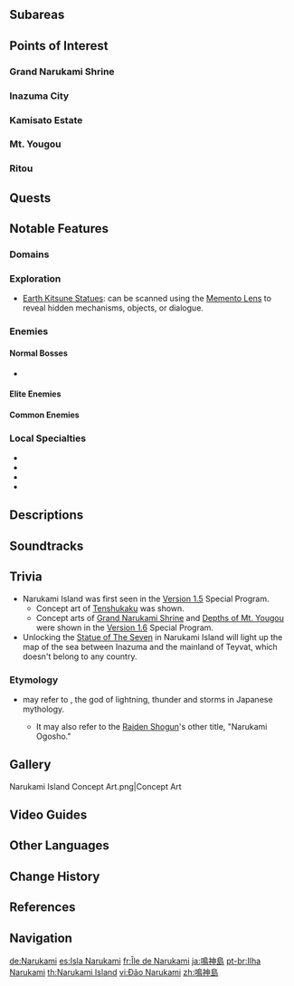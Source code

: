 {{Location Infobox
|image        = <gallery>
Narukami Island.png|In-Game
Narukami Island Map.png|Map
</gallery>
|type         = Area
|region       = Inazuma
}}
{{Location Intro|{{Lang|'''Narukami Island'''|ja=鳴神島|ja_rm=Narukami-jima}}|description=<p> The area spans across [[Ritou]], its port of entry, to [[Mt. Yougou]] which is home to the [[Grand Narukami Shrine (Faction)|Grand Narukami Shrine]], and on its coast is [[Inazuma City]]. It also has a mass of dense forests under the moonlight and underwater ruins alike.</p><p>It is where the [[Inazuma Shogunate]] primarily takes rule, enforcing policies and laws in accordance to the [[Sakoku Decree]]. Inazuman public festivals and cultural events are being held here.</p>}}

==Subareas==
{{Locations by Category Table|type=Subareas}}

==Points of Interest==
===Grand Narukami Shrine===
{{Locations by Category List
|Grand Narukami Shrine (Subarea) Locations
|not = Points of Interest with Parent Points of Interest
|not2 = Bulletin Boards
}}

===Inazuma City===
{{Locations by Category List
|Inazuma City Locations
|not = Points of Interest with Parent Points of Interest
|not2 = Bulletin Boards
}}

===Kamisato Estate===
{{Locations by Category List
|Kamisato Estate Locations
|not = Points of Interest with Parent Points of Interest
|not2 = Bulletin Boards
}}

===Mt. Yougou===
{{Locations by Category List
|Mt. Yougou Locations
|not = Points of Interest with Parent Points of Interest
|not2 = Bulletin Boards
}}

===Ritou===
{{Locations by Category List
|Ritou Locations
|not = Points of Interest with Parent Points of Interest
|not2 = Bulletin Boards
}}

==Quests==
{{Quests by Category List
|not2=Story Quests
|not3=Hangout Event Quests
|not4=Reputation Requests
|heo=1}}

==Notable Features==
===Domains===
{{Domains by Category Gallery}}

===Exploration===
* [[Earth Kitsune Statue]]s: can be scanned using the [[Memento Lens]] to reveal hidden mechanisms, objects, or dialogue.

===Enemies===
====Normal Bosses====
* {{Enemy|Perpetual Mechanical Array}}

====Elite Enemies====
{{Column|2|
* {{Enemy|Crackling Axe Mitachurl}}
* {{Enemy|Thunderhelm Lawachurl}}
* {{Enemy|Cryo Abyss Mage}}
* {{Enemy|Ruin Guard}}
* {{Enemy|Ruin Grader}}
* {{Enemy|Ruin Cruiser}}
* {{Enemy|Ruin Defender}}
* {{Enemy|Ruin Scout}}
* {{Enemy|Fatui Electro Cicin Mage}}
* {{Enemy|Fatui Cryo Cicin Mage}}
* {{Enemy|Fatui Pyro Agent}}
* {{Enemy|Mirror Maiden}}
}}

====Common Enemies====
{{Column|2|
* {{Enemy|Large Cryo Slime}}
* {{Enemy|Electro Slime}}
* {{Enemy|Large Electro Slime}}
* {{Enemy|Hydro Slime}}
* {{Enemy|Electro Whopperflower}}
* {{Enemy|Hilichurl}}
* {{Enemy|Hilichurl Fighter}}
* {{Enemy|Hilichurl Berserker}}
* {{Enemy|Electro Hilichurl Grenadier}}
* {{Enemy|Hilichurl Grenadier}}
* {{Enemy|Pyro Hilichurl Shooter}}
* {{Enemy|Cryo Hilichurl Shooter}}
* {{Enemy|Electro Hilichurl Shooter}}
* {{Enemy|Electro Samachurl}}
* {{Enemy|Fatui Skirmisher - Electrohammer Vanguard}}
* {{Enemy|Fatui Skirmisher - Pyroslinger Bracer}}
* {{Enemy|Fatui Skirmisher - Hydrogunner Legionnaire}}
* {{Enemy|Treasure Hoarders: Crusher}}
* {{Enemy|Treasure Hoarders: Gravedigger}}
* {{Enemy|Treasure Hoarders: Marksman}}
* {{Enemy|Treasure Hoarders: Scout}}
* {{Enemy|Treasure Hoarders: Seaman}}
* {{Enemy|Treasure Hoarders: Electro Potioneer}}
* {{Enemy|Treasure Hoarders: Hydro Potioneer}}
* {{Enemy|Treasure Hoarders: Pyro Potioneer}}
* {{Enemy|Nobushi: Hitsukeban}}
* {{Enemy|Nobushi: Jintouban}}
* {{Enemy|Nobushi: Kikouban}}
* {{Enemy|Kairagi: Dancing Thunder}}
* {{Enemy|Kairagi: Fiery Might}}
}}

===Local Specialties===
* {{Item|Naku Weed}}
* {{Item|Onikabuto}}
* {{Item|Sakura Bloom}}
* {{Item|Sea Ganoderma}}

==Descriptions==
{{Description|A sight witnessed by all inbound travelers to Inazuma. The [[Grand Narukami Shrine (Subarea)|Grand Narukami Shrine]] and [[Sacred Sakura]] on the mountain, and the [[Inazuma City|city of Inazuma]] on the coast.|Version 1.5 Special Program}}

==Soundtracks==
{{Soundtracks by Category Table|type=location}}

==Trivia==
* Narukami Island was first seen in the [[Version 1.5]] Special Program.
** Concept art of [[Tenshukaku]] was shown.
** Concept arts of [[Grand Narukami Shrine (Subarea)|Grand Narukami Shrine]] and [[Depths of Mt. Yougou]] were shown in the [[Version 1.6]] Special Program.
* Unlocking the [[Statue of The Seven]] in Narukami Island will light up the map of the sea between Inazuma and the mainland of Teyvat, which doesn't belong to any country.

===Etymology===
* {{Lang|Narukami|ja=鳴る神|ja_tl=roaring god}} may refer to ''{{W|Raijin}}'', the god of lightning, thunder and storms in Japanese mythology.
** It may also refer to the [[Raiden Shogun]]'s other title, "Narukami Ogosho."

==Gallery==
<gallery>
Narukami Island Concept Art.png|Concept Art
</gallery>

==Video Guides==
{{EVT
|video1   = https://youtu.be/RAf5uzKw7NE
|caption1 = Secret Chest & Hidden Walls Locations Guide

|video2   = https://youtu.be/cbywHpTgrAk
|caption2 = Electroculus Locations Guide

|video3   = https://youtu.be/9bLiJafYkfs
|caption3 = Puzzle Cubes & Relay Stones Guide

|video4   = https://youtu.be/Tl25hevERmg
|caption4 = Fox Statues Locations Guide
}}

==Other Languages==
{{Other Languages
|en      = Narukami Island
|zhs     = 鸣神岛
|zhs_rm  = Míngshén-dǎo
|zht     = 鳴神島
|zht_rm  = Míngshén-dǎo
|zh_tl   = Thunder God Island{{Sino|zh|ja}}
|ja      = {{Rubi|鳴|なる|神|かみ|島|じま}}
|ja_rm   = Narukami-jima<ref>[[Map]], Label: Narukami Island (Japanese)</ref>
|ja_tl   = Thunder God Island
|ko      = 나루카미섬
|ko_rm   = Narukami-seom
|ko_tl   = Narukami Island
|es      = Isla Narukami
|es_tl   = Narukami Island
|fr      = Île de Narukami
|fr_tl   = Narukami Island
|ru      = Остров Наруками
|ru_tl   = Narukami Island
|th      = Narukami Island
|vi      = {{tt|Đảo|島}} Narukami
|vi_tl   = Narukami Island
|de      = Narukami
|id      = Narukami Island
|pt      = Ilha Narukami
|pt_tl   = Narukami Island
|tr      = Narukami Adası
|tr_tl   = Narukami Island
|it      = Isola di Narukami
|it_tl   = Narukami Island
}}

==Change History==
{{Change History|2.0}}

==References==
{{Reflist}}

==Navigation==
{{Area Navbox|Inazuma}}

[[de:Narukami]]
[[es:Isla Narukami]]
[[fr:Île de Narukami]]
[[ja:鳴神島]]
[[pt-br:Ilha Narukami]]
[[th:Narukami Island]]
[[vi:Đảo Narukami]]
[[zh:鳴神島]]